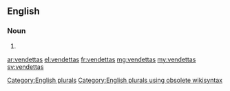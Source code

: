 ==English==

===Noun===
{{head|en}}

# {{plural of|vendetta}}

[[Category:English plurals]][[Category:English plurals using obsolete wikisyntax]]

[[ar:vendettas]]
[[el:vendettas]]
[[fr:vendettas]]
[[mg:vendettas]]
[[my:vendettas]]
[[sv:vendettas]]